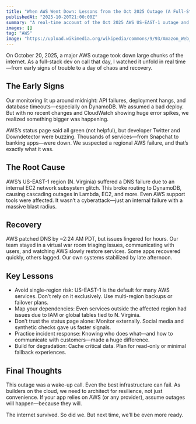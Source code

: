 ```yaml
---
title: "When AWS Went Down: Lessons from the Oct 2025 Outage (A Full-Stack Dev’s View)"
publishedAt: "2025-10-20T21:00:00Z"
summary: "A real-time account of the Oct 2025 AWS US-EAST-1 outage and practical resilience lessons for full-stack teams."
images: []
tag: "AWS"
image: "https://upload.wikimedia.org/wikipedia/commons/9/93/Amazon_Web_Services_Logo.svg"
---
```


On October 20, 2025, a major AWS outage took down large chunks of the internet. As a full-stack dev on call that day, I watched it unfold in real time—from early signs of trouble to a day of chaos and recovery.

## The Early Signs

Our monitoring lit up around midnight: API failures, deployment hangs, and database timeouts—especially on DynamoDB. We assumed a bad deploy. But with no recent changes and CloudWatch showing huge error spikes, we realized something bigger was happening.

AWS’s status page said all green (not helpful), but developer Twitter and Downdetector were buzzing. Thousands of services—from Snapchat to banking apps—were down. We suspected a regional AWS failure, and that’s exactly what it was.

## The Root Cause

AWS’s US-EAST-1 region (N. Virginia) suffered a DNS failure due to an internal EC2 network subsystem glitch. This broke routing to DynamoDB, causing cascading outages in Lambda, EC2, and more. Even AWS support tools were affected. It wasn’t a cyberattack—just an internal failure with a massive blast radius.

## Recovery

AWS patched DNS by ~2:24 AM PDT, but issues lingered for hours. Our team stayed in a virtual war room triaging issues, communicating with users, and watching AWS slowly restore services. Some apps recovered quickly, others lagged. Our own systems stabilized by late afternoon.

## Key Lessons

- Avoid single-region risk: US-EAST-1 is the default for many AWS services. Don’t rely on it exclusively. Use multi-region backups or failover plans.
- Map your dependencies: Even services outside the affected region had issues due to IAM or global tables tied to N. Virginia.
- Don’t trust the status page alone: Monitor externally. Social media and synthetic checks gave us faster signals.
- Practice incident response: Knowing who does what—and how to communicate with customers—made a huge difference.
- Build for degradation: Cache critical data. Plan for read-only or minimal fallback experiences.

## Final Thoughts

This outage was a wake-up call. Even the best infrastructure can fail. As builders on the cloud, we need to architect for resilience, not just convenience. If your app relies on AWS (or any provider), assume outages will happen—because they will.

The internet survived. So did we. But next time, we’ll be even more ready.
